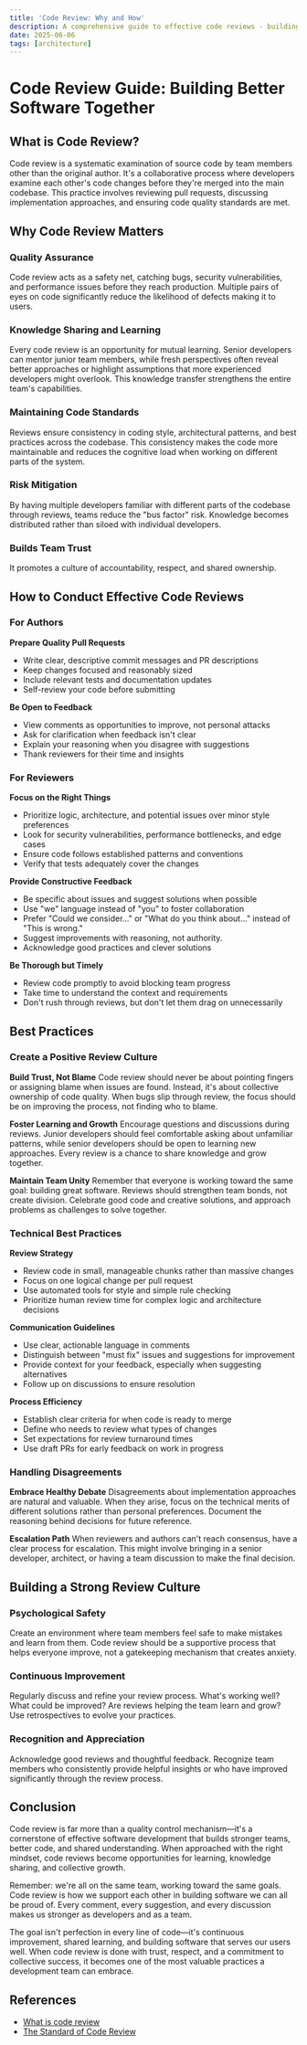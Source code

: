 ```yaml
---
title: 'Code Review: Why and How'
description: A comprehensive guide to effective code reviews - building better software through systematic examination, constructive feedback, and team collaboration
date: 2025-06-06
tags: [architecture]
---
```


# Code Review Guide: Building Better Software Together

## What is Code Review?

Code review is a systematic examination of source code by team members other than the original author. It's a collaborative process where developers examine each other's code changes before they're merged into the main codebase. This practice involves reviewing pull requests, discussing implementation approaches, and ensuring code quality standards are met.

## Why Code Review Matters

### Quality Assurance

Code review acts as a safety net, catching bugs, security vulnerabilities, and performance issues before they reach production. Multiple pairs of eyes on code significantly reduce the likelihood of defects making it to users.

### Knowledge Sharing and Learning

Every code review is an opportunity for mutual learning. Senior developers can mentor junior team members, while fresh perspectives often reveal better approaches or highlight assumptions that more experienced developers might overlook. This knowledge transfer strengthens the entire team's capabilities.

### Maintaining Code Standards

Reviews ensure consistency in coding style, architectural patterns, and best practices across the codebase. This consistency makes the code more maintainable and reduces the cognitive load when working on different parts of the system.

### Risk Mitigation

By having multiple developers familiar with different parts of the codebase through reviews, teams reduce the "bus factor" risk. Knowledge becomes distributed rather than siloed with individual developers.

### Builds Team Trust

It promotes a culture of accountability, respect, and shared ownership.

## How to Conduct Effective Code Reviews

### For Authors

**Prepare Quality Pull Requests**

- Write clear, descriptive commit messages and PR descriptions
- Keep changes focused and reasonably sized
- Include relevant tests and documentation updates
- Self-review your code before submitting

**Be Open to Feedback**

- View comments as opportunities to improve, not personal attacks
- Ask for clarification when feedback isn't clear
- Explain your reasoning when you disagree with suggestions
- Thank reviewers for their time and insights

### For Reviewers

**Focus on the Right Things**

- Prioritize logic, architecture, and potential issues over minor style preferences
- Look for security vulnerabilities, performance bottlenecks, and edge cases
- Ensure code follows established patterns and conventions
- Verify that tests adequately cover the changes

**Provide Constructive Feedback**

- Be specific about issues and suggest solutions when possible
- Use "we" language instead of "you" to foster collaboration
- Prefer "Could we consider…" or "What do you think about…" instead of "This is wrong."
- Suggest improvements with reasoning, not authority.
- Acknowledge good practices and clever solutions

**Be Thorough but Timely**

- Review code promptly to avoid blocking team progress
- Take time to understand the context and requirements
- Don't rush through reviews, but don't let them drag on unnecessarily

## Best Practices

### Create a Positive Review Culture

**Build Trust, Not Blame**
Code review should never be about pointing fingers or assigning blame when issues are found. Instead, it's about collective ownership of code quality. When bugs slip through review, the focus should be on improving the process, not finding who to blame.

**Foster Learning and Growth**
Encourage questions and discussions during reviews. Junior developers should feel comfortable asking about unfamiliar patterns, while senior developers should be open to learning new approaches. Every review is a chance to share knowledge and grow together.

**Maintain Team Unity**
Remember that everyone is working toward the same goal: building great software. Reviews should strengthen team bonds, not create division. Celebrate good code and creative solutions, and approach problems as challenges to solve together.

### Technical Best Practices

**Review Strategy**

- Review code in small, manageable chunks rather than massive changes
- Focus on one logical change per pull request
- Use automated tools for style and simple rule checking
- Prioritize human review time for complex logic and architecture decisions

**Communication Guidelines**

- Use clear, actionable language in comments
- Distinguish between "must fix" issues and suggestions for improvement
- Provide context for your feedback, especially when suggesting alternatives
- Follow up on discussions to ensure resolution

**Process Efficiency**

- Establish clear criteria for when code is ready to merge
- Define who needs to review what types of changes
- Set expectations for review turnaround times
- Use draft PRs for early feedback on work in progress

### Handling Disagreements

**Embrace Healthy Debate**
Disagreements about implementation approaches are natural and valuable. When they arise, focus on the technical merits of different solutions rather than personal preferences. Document the reasoning behind decisions for future reference.

**Escalation Path**
When reviewers and authors can't reach consensus, have a clear process for escalation. This might involve bringing in a senior developer, architect, or having a team discussion to make the final decision.

## Building a Strong Review Culture

### Psychological Safety

Create an environment where team members feel safe to make mistakes and learn from them. Code review should be a supportive process that helps everyone improve, not a gatekeeping mechanism that creates anxiety.

### Continuous Improvement

Regularly discuss and refine your review process. What's working well? What could be improved? Are reviews helping the team learn and grow? Use retrospectives to evolve your practices.

### Recognition and Appreciation

Acknowledge good reviews and thoughtful feedback. Recognize team members who consistently provide helpful insights or who have improved significantly through the review process.

## Conclusion

Code review is far more than a quality control mechanism—it's a cornerstone of effective software development that builds stronger teams, better code, and shared understanding. When approached with the right mindset, code reviews become opportunities for learning, knowledge sharing, and collective growth.

Remember: we're all on the same team, working toward the same goals. Code review is how we support each other in building software we can all be proud of. Every comment, every suggestion, and every discussion makes us stronger as developers and as a team.

The goal isn't perfection in every line of code—it's continuous improvement, shared learning, and building software that serves our users well. When code review is done with trust, respect, and a commitment to collective success, it becomes one of the most valuable practices a development team can embrace.

## References

- [What is code review](https://www.atlassian.com/agile/software-development/code-reviews)
- [The Standard of Code Review](https://google.github.io/eng-practices/review/reviewer/standard.html)
